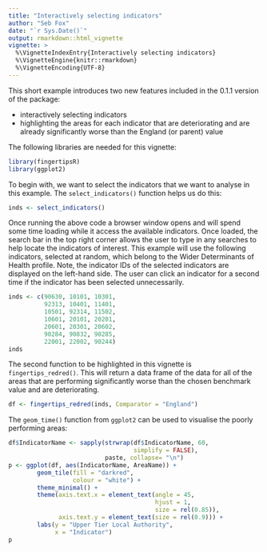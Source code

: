 ```yaml
---
title: "Interactively selecting indicators"
author: "Seb Fox"
date: "`r Sys.Date()`"
output: rmarkdown::html_vignette
vignette: >
  %\VignetteIndexEntry{Interactively selecting indicators}
  %\VignetteEngine{knitr::rmarkdown}
  %\VignetteEncoding{UTF-8}
---
```


This short example introduces two new features included in the 0.1.1 version of the package:

* interactively selecting indicators
* highlighting the areas for each indicator that are deteriorating and are already significantly worse than the England (or parent) value

The following libraries are needed for this vignette:
```r
library(fingertipsR)
library(ggplot2)
```

To begin with, we want to select the indicators that we want to analyse in this example. The `select_indicators()` function helps us do this:

```r
inds <- select_indicators()
```

Once running the above code a browser window opens and will spend some time loading while it access the available indicators. Once loaded, the search bar in the top right corner allows the user to type in any searches to help locate the indicators of interest. This example will use the following indicators, selected at random, which belong to the Wider Determinants of Health profile. Note, the indicator IDs of the selected indicators are displayed on the left-hand side. The user can click an indicator for a second time if the indicator has been selected unnecessarily.

```r
inds <- c(90630, 10101, 10301, 
          92313, 10401, 11401, 
          10501, 92314, 11502, 
          10601, 20101, 20201, 
          20601, 20301, 20602, 
          90284, 90832, 90285, 
          22001, 22002, 90244)
inds
```

The second function to be highlighted in this vignette is `fingertips_redred()`. This will return a data frame of the data for all of the areas that are performing significantly worse than the chosen benchmark value and are deteriorating.

```r
df <- fingertips_redred(inds, Comparator = "England")
```

The `geom_time()` function from `ggplot2` can be used to visualise the poorly performing areas:

```r
df$IndicatorName <- sapply(strwrap(df$IndicatorName, 60, 
                                   simplify = FALSE), 
                           paste, collapse= "\n")
p <- ggplot(df, aes(IndicatorName, AreaName)) + 
        geom_tile(fill = "darkred",
                  colour = "white") + 
        theme_minimal() +
        theme(axis.text.x = element_text(angle = 45,
                                         hjust = 1,
                                         size = rel(0.85)),
              axis.text.y = element_text(size = rel(0.9))) +
        labs(y = "Upper Tier Local Authority",
             x = "Indicator")
p
```
